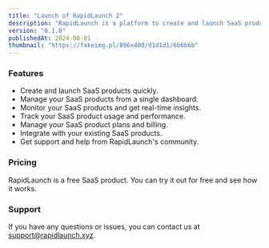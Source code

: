 ```yaml
---
title: "Launch of RapidLaunch 2"
description: "RapidLaunch is a platform to create and launch SaaS products quickly."
version: "0.1.0"
publishedAt: 2024-08-01
thumbnail: "https://fakeimg.pl/896x400/d1d1d1/6b6b6b"
---
```



### Features

-   Create and launch SaaS products quickly.
-   Manage your SaaS products from a single dashboard.
-   Monitor your SaaS products and get real-time insights.
-   Track your SaaS product usage and performance.
-   Manage your SaaS product plans and billing.
-   Integrate with your existing SaaS products.
-   Get support and help from RapidLaunch's community.


### Pricing

RapidLaunch is a free SaaS product. You can try it out for free and see how it works.

### Support 

If you have any questions or issues, you can contact us at [support@rapidlaunch.xyz](mailto:support@rapidlaunch.xyz).